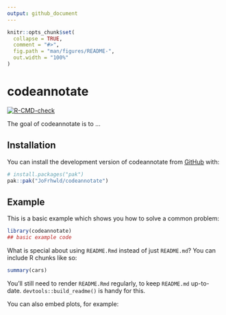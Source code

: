 ```yaml
---
output: github_document
---
```


<!-- README.md is generated from README.Rmd. Please edit that file -->

```r
knitr::opts_chunk$set(
  collapse = TRUE,
  comment = "#>",
  fig.path = "man/figures/README-",
  out.width = "100%"
)
```

# codeannotate

<!-- badges: start -->
[![R-CMD-check](https://github.com/JoFrhwld/codeannotate/actions/workflows/R-CMD-check.yaml/badge.svg)](https://github.com/JoFrhwld/codeannotate/actions/workflows/R-CMD-check.yaml)
<!-- badges: end -->

The goal of codeannotate is to ...

## Installation

You can install the development version of codeannotate from [GitHub](https://github.com/) with:

``` r
# install.packages("pak")
pak::pak("JoFrhwld/codeannotate")
```

## Example

This is a basic example which shows you how to solve a common problem:

```r
library(codeannotate)
## basic example code
```

What is special about using `README.Rmd` instead of just `README.md`? You can include R chunks like so:

```r
summary(cars)
```

You'll still need to render `README.Rmd` regularly, to keep `README.md` up-to-date. `devtools::build_readme()` is handy for this.

You can also embed plots, for example:


